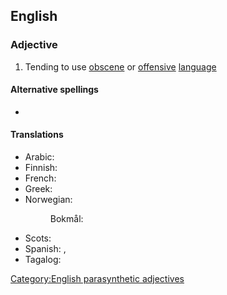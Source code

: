 {{also|foulmouthed}}
==English==

===Adjective===
{{en-adj|head=[[foul]]-[[mouth]]ed}}

# Tending to use [[obscene]] or [[offensive]] [[language]]

====Alternative spellings====
* {{alter|en|foulmouthed}}

====Translations====
{{trans-top|of a user of bad language}}
* Arabic: {{t|ar|بَذِيء اللِّسَان}}
* Finnish: {{t+|fi|rääväsuinen}}
* French: {{t+|fr|mal embouché}}
* Greek: {{t+|el|αθυρόστομος}}
* Norwegian:
*: Bokmål: {{t+|nb|rappkjeftet}}
{{trans-mid}}
* Scots: {{t|sco|roch}}
* Spanish: {{t+|es|malhablado}}, {{t+|es|desbocado}}
* Tagalog: {{t|tl|palamura}}
{{trans-bottom}}

[[Category:English parasynthetic adjectives]]